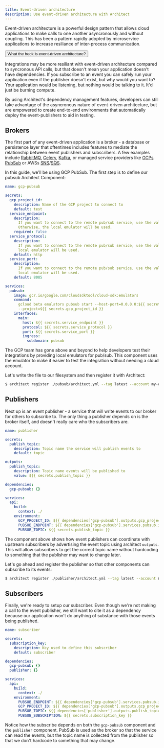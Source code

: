 ```yaml
---
title: Event-driven architecture
description: Use event-driven architecture with Architect
---
```



Event-driven architecture is a powerful design pattern that allows cloud applications to make calls
to one another asyncronously and without coupling. This has been a pattern rapidly adopted by
microservice applications to increase resiliance of inter-process communication.

<Button href="/blog/2021-02-09/event-driven-architecture/" size="lg" color="reliable-green">
  What the heck is event-driven architecture?
</Button>

Integrations may be more resiliant with event-driven architecture compared to syncronous API calls,
but that doesn't mean your application doesn't have dependencies. If you subscribe to an event you
can safely run your application even if the publisher doesn't exist, but why would you want to? Your
application would be listening, but nothing would be talking to it. It'd just be burning compute.

By using Architect's dependency management features, developers can still take advantage of the
asyncronous nature of event-driven architecture, but are empowered to create end-to-end environments
that automatically deploy the event-publishers to aid in testing.

## Brokers

The first part of any event-driven application is a broker - a database or persistence layer that
oftentimes includes features to mediate the relationship between event publishers and subscribers. A
few examples include [RabbitMQ](https://www.rabbitmq.com/), [Celery](https://docs.celeryq.dev/),
[Kafka](https://kafka.apache.org/), or managed service providers like
[GCPs PubSub](https://cloud.google.com/pubsub) or AWSs
[SNS](https://aws.amazon.com/sns/)/[SQS](https://aws.amazon.com/sqs/).

In this guide, we'll be using GCP PubSub. The first step is to define our pubsub Architect
Component:

```yaml architect.yml
name: gcp-pubsub

secrets:
  gcp_project_id:
    description: Name of the GCP project to connect to
    default: test
  service_endpoint:
    description:
      If you want to connect to the remote pub/sub service, use the value 'pubsub.googleapis.com'.
      Otherwise, the local emulator will be used.
    required: false
  service_protocol:
    description:
      If you want to connect to the remote pub/sub service, use the value 'https'. Otherwise, the
      local emulator will be used.
    default: http
  service_port:
    description:
      If you want to connect to the remote pub/sub service, use the value '443'. Otherwise, the
      local emulator will be used.
    default: 8085

services:
  pubsub:
    image: gcr.io/google.com/cloudsdktool/cloud-sdk:emulators
    command:
      gcloud beta emulators pubsub start --host-port=0.0.0.0:${{ secrets.service_port }}
      --project=${{ secrets.gcp_project_id }}
    interfaces:
      main:
        host: ${{ secrets.service_endpoint }}
        protocol: ${{ secrets.service_protocol }}
        port: ${{ secrets.service_port }}
        ingress:
          subdomain: pubsub
```

The GCP team has gone above and beyond to help developers test their integrations by providing local
emulators for pub/sub. This component uses the emulator to make it easier to test the integration
without needing a cloud account.

Let's write the file to our filesystem and then register it with Architect:

```sh
$ architect register ./pubsub/architect.yml --tag latest --account my-account
```

## Publishers

Next up is an event publisher - a service that will write events to our broker for others to
subscribe to. The only thing a publisher depends on is the broker itself, and doesn't really care
who the subscribers are.

```yaml architect.yml
name: publisher

secrets:
  publish_topic:
    description: Topic name the service will publish events to
    default: topic

outputs:
  publish_topic:
    description: Topic name events will be published to
    value: ${{ secrets.publish_topic }}

dependencies:
  gcp-pubsub: {}

services:
  api:
    build:
      context: ./
    environment:
      GCP_PROJECT_ID: ${{ dependencies['gcp-pubsub'].outputs.gcp_project_id }}
      PUBSUB_ENDPOINT: ${{ dependencies['gcp-pubsub'].services.pubsub.interfaces.main.url }}
      PUBSUB_TOPIC: ${{ secrets.publish_topic }}
```

The component above shows how event publishers can coordinate with upstream subscribers by
advertising the event topic using architect `outputs`. This will allow subscribers to get the
correct topic name without hardcoding to something that the publisher may want to change later.

Let's go ahead and register the publisher so that other components can subscribe to its events:

```sh
$ architect register ./publisher/architect.yml --tag latest --account my-account
```

## Subscribers

Finally, we're ready to setup our subscriber. Even though we're not making a call to the event
publisher, we still want to cite it as a dependency because our application won't do anything of
substance with those events being published.

```yaml architect.yml
name: subscriber

secrets:
  subscription_key:
    description: Key used to define this subscriber
    default: subscriber

dependencies:
  gcp-pubsub: {}
  publisher: {}

services:
  api:
    build:
      context: ./
    environment:
      PUBSUB_ENDPOINT: ${{ dependencies['gcp-pubsub'].services.pubsub.interfaces.main.url }}
      GCP_PROJECT_ID: ${{ dependencies['gcp-pubsub'].outputs.gcp_project_id }}
      PUBSUB_TOPIC: ${{ dependencies['publisher'].outputs.publish_topic }}
      PUBSUB_SUBSCRIPTION: ${{ secrets.subscription_key }}
```

Notice how the subscribe depends on both the `gcp-pubsub` component and the `publisher` component.
PubSub is used as the broker so that the service can read the events, but the topic name is
collected from the publisher so that we don't hardcode to something that may change.
